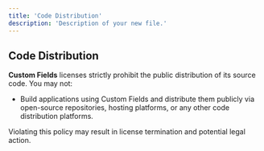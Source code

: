 ```yaml
---
title: 'Code Distribution'
description: 'Description of your new file.'
---
```


## Code Distribution

**Custom Fields** licenses strictly prohibit the public distribution of its source code. You may not:

- Build applications using Custom Fields and distribute them publicly via open-source repositories, hosting platforms,
  or any other code distribution platforms.

Violating this policy may result in license termination and potential legal action.